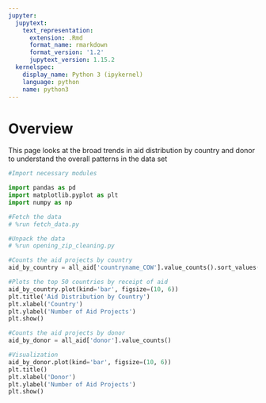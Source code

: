 ```yaml
---
jupyter:
  jupytext:
    text_representation:
      extension: .Rmd
      format_name: rmarkdown
      format_version: '1.2'
      jupytext_version: 1.15.2
  kernelspec:
    display_name: Python 3 (ipykernel)
    language: python
    name: python3
---
```


# Overview


This page looks at the broad trends in aid distribution by country and donor to understand the overall patterns in the data set

```python
#Import necessary modules

import pandas as pd
import matplotlib.pyplot as plt
import numpy as np
```

```python
#Fetch the data
# %run fetch_data.py
```

```python
#Unpack the data
# %run opening_zip_cleaning.py
```

```python
#Counts the aid projects by country
aid_by_country = all_aid['countryname_COW'].value_counts().sort_values(ascending = False).head(50)

#Plots the top 50 countries by receipt of aid
aid_by_country.plot(kind='bar', figsize=(10, 6))
plt.title('Aid Distribution by Country')
plt.xlabel('Country')
plt.ylabel('Number of Aid Projects')
plt.show()
```

```python
#Counts the aid projects by donor
aid_by_donor = all_aid['donor'].value_counts()

#Visualization
aid_by_donor.plot(kind='bar', figsize=(10, 6))
plt.title()
plt.xlabel('Donor')
plt.ylabel('Number of Aid Projects')
plt.show()
```
